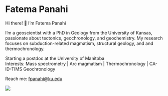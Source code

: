 
# Fatema Panahi {.unnumbered}

Hi there! 👋 I'm Fatema Panahi

I'm a geoscientist with a PhD in Geology from the University of Kansas, passionate about tectonics, geochronology, and geochemistry. My research focuses on subduction-related magmatism, structural geology, and and thermochronology.

Starting a postdoc at the University of Manitoba  
Interests: Mass spectrometry | Arc magmatism | Thermochronology  | CA-ID-TIMS Geochronology 

Reach me: [fpanahi@ku.edu](mailto:fpanahi@ku.edu)


![](figs/profile/name.jpg)


